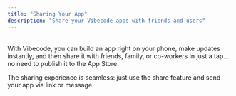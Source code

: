 ```yaml
---
title: "Sharing Your App"
description: "Share your Vibecode apps with friends and users"
---
```


\
With Vibecode, you can build an app right on your phone, make updates instantly, and then share it with friends, family, or co-workers in just a tap... no need to publish it to the App Store. 

The sharing experience is seamless: just use the share feature and send your app via link or message.